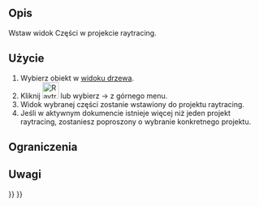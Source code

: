 <languages/>

{{Docnav/pl
|[[Raytracing_Lux/pl|Nowy projekt Luxrender]]
|[[Raytracing_ResetCamera/pl|Resetuj ujęcie widoku]]
|[[Raytracing_Workbench/pl|środowisko pracy Raytracing]]
|IconL=Raytracing_Lux.svg
|IconR=Raytracing_ResetCamera.svg
|IconC=Workbench_Raytracing.svg
}}

{{GuiCommand/pl
|Name=Raytracing InsertPart
|Name/pl=Raytracing: Wstaw część
|MenuLocation=Raytracing → Wstaw część
|Workbenches=[[Raytracing_Workbench/pl|Raytracing]]
|Shortcut=
|SeeAlso=
}}

<span id="Description"></span>
==Opis==

Wstaw widok Części w projekcie raytracing.

<span id="Usage"></span>
==Użycie==

# Wybierz obiekt w [[Tree_view/pl|widoku drzewa]].
# Kliknij [[Image:Raytracing_InsertPart.svg|32px]] lub wybierz {{KEY|Raytracing}} → {{KEY|[[Image:Raytracing_InsertPart.svg|32px]] Wstaw część}} z górnego menu.
# Widok wybranej części zostanie wstawiony do projektu raytracing.
# Jeśli w aktywnym dokumencie istnieje więcej niż jeden projekt raytracing, zostaniesz poproszony o wybranie konkretnego projektu.

<span id="Limitations"></span>
==Ograniczenia==


<span id="Notes"></span>
==Uwagi==


{{Docnav/pl
|[[Raytracing_Lux/pl|Nowy projekt Luxrender]]
|[[Raytracing_ResetCamera/pl|Resetuj ujęcie widoku]]
|[[Raytracing_Workbench/pl|środowisko pracy Raytracing]]
|IconL=Raytracing_Lux.svg
|IconR=Raytracing_ResetCamera.svg
|IconC=Workbench_Raytracing.svg
}}

{{Raytracing_Tools_navi{{#translation:}}}}
{{Userdocnavi{{#translation:}}}}